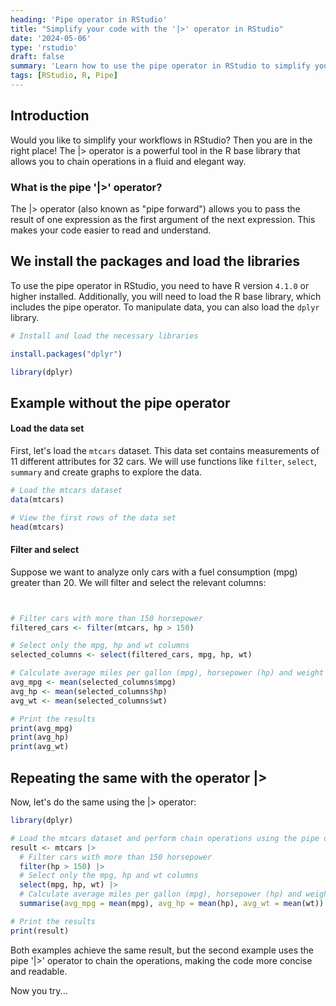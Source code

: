 ```yaml
---
heading: 'Pipe operator in RStudio'
title: "Simplify your code with the '|>' operator in RStudio"
date: '2024-05-06'
type: 'rstudio'
draft: false
summary: 'Learn how to use the pipe operator in RStudio to simplify your code and make it more readable.'
tags: [RStudio, R, Pipe]
---
```



## Introduction

Would you like to simplify your workflows in RStudio? Then you are in the right place! The |> operator is a powerful tool in the R base library that allows you to chain operations in a fluid and elegant way.

### What is the pipe '|>' operator?

The |> operator (also known as "pipe forward") allows you to pass the result of one expression as the first argument of the next expression. This makes your code easier to read and understand.

## We install the packages and load the libraries

To use the pipe operator in RStudio, you need to have R version `4.1.0` or higher installed. Additionally, you will need to load the R base library, which includes the pipe operator. To manipulate data, you can also load the `dplyr` library.

```r
# Install and load the necessary libraries

install.packages("dplyr")

library(dplyr)

```

## Example without the pipe operator

#### Load the data set

First, let's load the `mtcars` dataset. This data set contains measurements of 11 different attributes for 32 cars. We will use functions like `filter`, `select`, `summary` and create graphs to explore the data.

```r
# Load the mtcars dataset
data(mtcars)

# View the first rows of the data set
head(mtcars)

```

#### Filter and select

Suppose we want to analyze only cars with a fuel consumption (mpg) greater than 20. We will filter and select the relevant columns:
```r


# Filter cars with more than 150 horsepower
filtered_cars <- filter(mtcars, hp > 150)

# Select only the mpg, hp and wt columns
selected_columns <- select(filtered_cars, mpg, hp, wt)

# Calculate average miles per gallon (mpg), horsepower (hp) and weight (wt)
avg_mpg <- mean(selected_columns$mpg)
avg_hp <- mean(selected_columns$hp)
avg_wt <- mean(selected_columns$wt)

# Print the results
print(avg_mpg)
print(avg_hp)
print(avg_wt)

```

## Repeating the same with the operator |>

Now, let's do the same using the |> operator:

```r
library(dplyr)

# Load the mtcars dataset and perform chain operations using the pipe operator
result <- mtcars |>
  # Filter cars with more than 150 horsepower
  filter(hp > 150) |>
  # Select only the mpg, hp and wt columns
  select(mpg, hp, wt) |>
  # Calculate average miles per gallon (mpg), horsepower (hp) and weight (wt)
  summarise(avg_mpg = mean(mpg), avg_hp = mean(hp), avg_wt = mean(wt))

# Print the results
print(result)

```

Both examples achieve the same result, but the second example uses the pipe '|>' operator to chain the operations, making the code more concise and readable.

Now you try... <Twemoji emoji="smiling-face-with-sunglasses" />
